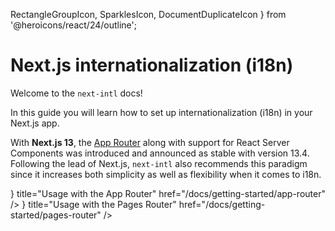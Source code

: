   RectangleGroupIcon,
  SparklesIcon,
  DocumentDuplicateIcon
} from '@heroicons/react/24/outline';

# Next.js internationalization (i18n)

Welcome to the `next-intl` docs!

In this guide you will learn how to set up internationalization (i18n) in your Next.js app.

With **Next.js 13**, the [App Router](https://nextjs.org/docs/app) along with support for React Server Components was introduced and announced as stable with version 13.4. Following the lead of Next.js, `next-intl` also recommends this paradigm since it increases both simplicity as well as flexibility when it comes to i18n.

<div className="mt-8 flex flex-col gap-4 md:w-2/3">
  <Card
    icon={<RectangleGroupIcon />}
    title="Usage with the App Router"
    href="/docs/getting-started/app-router"
  />
  <Card
    icon={<DocumentDuplicateIcon />}
    title="Usage with the Pages Router"
    href="/docs/getting-started/pages-router"
  />
</div>
